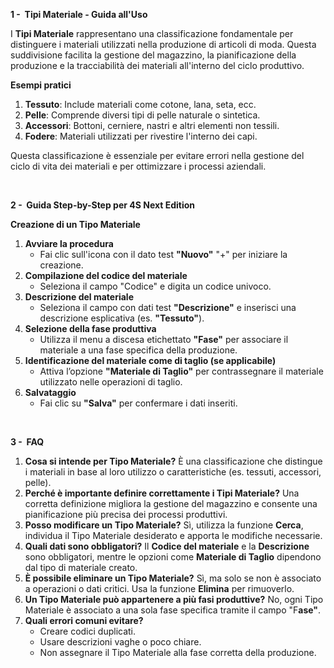 **1 -  Tipi Materiale - Guida all'Uso**

I **Tipi Materiale** rappresentano una classificazione fondamentale per distinguere i materiali utilizzati nella produzione di articoli di moda. Questa suddivisione facilita la gestione del magazzino, la pianificazione della produzione e la tracciabilità dei materiali all'interno del ciclo produttivo.

**Esempi pratici**

1. **Tessuto**: Include materiali come cotone, lana, seta, ecc.
2. **Pelle**: Comprende diversi tipi di pelle naturale o sintetica.
3. **Accessori**: Bottoni, cerniere, nastri e altri elementi non tessili.
4. **Fodere**: Materiali utilizzati per rivestire l'interno dei capi.

Questa classificazione è essenziale per evitare errori nella gestione del ciclo di vita dei materiali e per ottimizzare i processi aziendali.

 

**2 -  Guida Step-by-Step per 4S Next Edition**

**Creazione di un Tipo Materiale**

1. **Avviare la procedura**
   * Fai clic sull'icona con il dato test **"Nuovo"** "+" per iniziare la creazione.
2. **Compilazione del codice del materiale**
   * Seleziona il campo "Codice" e digita un codice univoco.
3. **Descrizione del materiale**
   * Seleziona il campo con dati test **"Descrizione"** e inserisci una descrizione esplicativa (es. **"Tessuto"**).
4. **Selezione della fase produttiva**
   * Utilizza il menu a discesa etichettato **"Fase"** per associare il materiale a una fase specifica della produzione.
5. **Identificazione del materiale come di taglio (se applicabile)**
   * Attiva l’opzione **"Materiale di Taglio"** per contrassegnare il materiale utilizzato nelle operazioni di taglio.
6. **Salvataggio**
   * Fai clic su **"Salva"** per confermare i dati inseriti.

 

**3 -  FAQ**

1. **Cosa si intende per Tipo Materiale?** È una classificazione che distingue i materiali in base al loro utilizzo o caratteristiche (es. tessuti, accessori, pelle).
2. **Perché è importante definire correttamente i Tipi Materiale?** Una corretta definizione migliora la gestione del magazzino e consente una pianificazione più precisa dei processi produttivi.
3. **Posso modificare un Tipo Materiale?** Sì, utilizza la funzione **Cerca**, individua il Tipo Materiale desiderato e apporta le modifiche necessarie.
4. **Quali dati sono obbligatori?** Il **Codice del materiale** e la **Descrizione** sono obbligatori, mentre le opzioni come **Materiale di Taglio** dipendono dal tipo di materiale creato.
5. **È possibile eliminare un Tipo Materiale?** Sì, ma solo se non è associato a operazioni o dati critici. Usa la funzione **Elimina** per rimuoverlo.
6. **Un Tipo Materiale può appartenere a più fasi produttive?** No, ogni Tipo Materiale è associato a una sola fase specifica tramite il campo "F**ase"**.
7. **Quali errori comuni evitare?**
   * Creare codici duplicati.
   * Usare descrizioni vaghe o poco chiare.
   * Non assegnare il Tipo Materiale alla fase corretta della produzione.